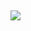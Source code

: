 
&nbsp;
&nbsp;
&nbsp;
&nbsp;
&nbsp;
&nbsp;
&nbsp;
&nbsp;
&nbsp;
&nbsp;
&nbsp;
&nbsp;

[![](C:\\Users\\owner\\Desktop\\Portland_Crime_2014\\LOGO1.png)](https://reallifedata.github.io/Website/data.html)